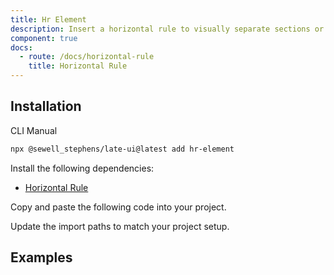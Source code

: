 ```yaml
---
title: Hr Element
description: Insert a horizontal rule to visually separate sections or content.
component: true
docs:
  - route: /docs/horizontal-rule
    title: Horizontal Rule
---
```


## Installation

<Tabs defaultValue="cli">

<TabsList>
<TabsTrigger value="cli">CLI</TabsTrigger>
<TabsTrigger value="manual">Manual</TabsTrigger>
</TabsList>
<TabsContent value="cli">

```bash
npx @sewell_stephens/late-ui@latest add hr-element
```

</TabsContent>

<TabsContent value="manual">

<Steps>

<Step>

Install the following dependencies:

- [Horizontal Rule](/docs/horizontal-rule)

</Step>

<Step>

Copy and paste the following code into your project.

</Step>

<ComponentSource name="hr-element" />

<Step>

Update the import paths to match your project setup.

</Step>

</Steps>

</TabsContent>

</Tabs>

## Examples

<ComponentPreview name="playground-demo" id="hr" />

<ComponentSource src="../../templates/plate-playground-template/src/lib/plate/plate-plugins.ts" />
